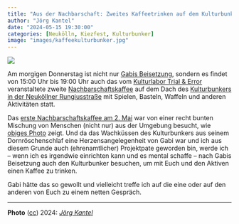 ```yaml
---
title: "Aus der Nachbarschaft: Zweites Kaffeetrinken auf dem Kulturbunker"
author: "Jörg Kantel"
date: "2024-05-15 19:30:00"
categories: [Neukölln, Kiezfest, Kulturbunker]
image: "images/kaffeekulturbunker.jpg"
---
```


[![](images/kaffeekulturbunker-b.jpg)](https://www.flickr.com/photos/schockwellenreiter/53698296608/)

Am morgigen Donnerstag ist nicht nur [Gabis Beisetzung](https://kantel.github.io/posts/2024051403_abschied_gabi/), sondern es findet von 15:00 Uhr bis 19:00 Uhr auch das vom [Kulturlabor Trial & Error](https://www.trial-error.org/) veranstaltete zweite [Nachbarschaftskaffee](https://www.trial-error.org/projekte-1/kulturbunker/) auf dem Dach des [Kulturbunkers in der Neuköllner Rungiusstraße](https://kantel.github.io/posts/2023100601_kulturbunker/) mit Spielen, Basteln, Waffeln und anderen Aktivitäten statt.

Das [erste Nachbarschaftskaffee am 2. Mai](https://kantel.github.io/posts/2024050103_nachbarschaftskaffee/) war von einer recht bunten Mischung von Menschen (nicht nur) aus der Umgebung besucht, wie [obiges Photo](https://www.flickr.com/photos/schockwellenreiter/53698296608/) zeigt. Und da das Wachküssen des Kulturbunkers aus seinem Dornröschenschlaf eine Herzensangelegenheit von Gabi war und ich aus diesem Grunde auch (ehrenamtlicher) Projektpate geworden bin, werde ich -- wenn ich es irgendwie einrichten kann und es mental schaffe -- nach Gabis Beisetzung auch den Kulturbunker besuchen, um mit Euch und den Aktiven einen Kaffee zu trinken.

Gabi hätte das so gewollt und vielleicht treffe ich auf die eine oder auf den anderen von Euch zu einem netten Gespräch.

---

**Photo** ([cc](http://creativecommons.org/licenses/by-nc-nd/2.0/)) 2024: *[Jörg Kantel](http://cognitiones.kantel-chaos-team.de/cv.html)*
